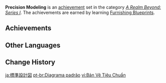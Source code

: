 {{Achievement Set Infobox
|primogems    = {{Achievement/Primogems|Precision Modeling}}
|total        = {{Achievement/Total|Precision Modeling}}
|category     = A Realm Beyond: Series I
}}
'''Precision Modeling''' is an [[achievement]] set in the category ''[[A Realm Beyond: Series I]]''. The achievements are earned by learning [[Furnishing Blueprints]].

==Achievements==
{{Achievements by Category Table|Precision Modeling}}
<!--
==Notes==

==Trivia==
-->
==Other Languages==
{{Other Languages
|en      = Precision Modeling
|zhs     = 标准图样
|zhs_rm  = Biāozhǔn Túyàng
|zht     = 標準圖樣
|zht_rm  = Biāozhǔn Túyàng
|zh_tl   = Standard Blueprint
|ja      = 標準設計図
|ja_rm   = Hyoujun Sekkeizu
|ja_tl   = Standard Blueprint
|ko      = 표준 도면
|ko_tl   = Standard Blueprint
|es      = Decoración de interiores
|es_tl   = Interior Design
|fr      = {{MC|m=Décorateur|f=Décoratrice}} d'intérieur
|fr_tl   = Interior Designer
|ru      = Стандартный чертёж
|ru_tl   = Standard Draft
|th      = รูปแบบมาตรฐาน
|th_rm   = 
|th_tl   = 
|vi      = Bản Vẽ Tiêu Chuẩn
|vi_tl   = Standard Blueprint
|de      = Standardentwurf
|de_tl   = Standard Draft
|id      = Pola Standar
|id_tl   = Standard Pattern
|pt      = Diagrama padrão
|pt_tl   = 
|tr      = İnce İşçilik
|tr_tl   = Fine Workmanship
|it      = Decorazione d'interni
|it_tl   = 
}}

==Change History==
{{Change History|1.5}}
<!--
==References==
{{Reflist}}
-->

[[ja:標準設計図]]
[[pt-br:Diagrama padrão]]
[[vi:Bản Vẽ Tiêu Chuẩn]]